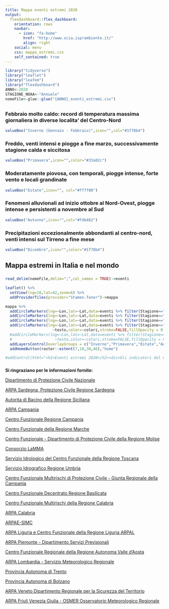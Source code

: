 ```yaml
---
title: Mappa eventi estremi 2020
output: 
  flexdashboard::flex_dashboard:
    orientation: rows
    navbar:
      - icon: "fa-home"
        href: "http://www.scia.isprambiente.it/"
        align: right
    social: menu
    css: mappa_estremi.css
    self_contained: true
---
```


```r
library("tidyverse")
library("leaflet")
library("leafem")
library("flexdashboard")
ANNO<-2020
STAGIONE_NOAA<-"Annuale"
nomeFile<-glue::glue("{ANNO}_eventi_estremi.csv")
```

## {data-width=1000}

###  Febbraio molto caldo: record di temperatura massima giornaliera in diverse localita' del Centro-Nord

```r
valueBox("Inverno (Gennaio - Febbraio)",icon="",col="#1f78b4")
```

### Freddo, venti intensi e piogge a fine marzo, successivamente stagione calda e siccitosa

```r
valueBox("Primavera",icon="",color="#33a02c")
```

### Moderatamente piovosa, con temporali, piogge intense, forte vento e locali grandinate

```r
valueBox("Estate",icon="", col="#ff7f00")
```

### Fenomeni alluvionali ad inizio ottobre al Nord-Ovest, piogge intense e persistenti a novembre al Sud 

```r
valueBox("Autunno",icon="",col="#fdb462")
```

### Precipitazioni eccezionalmente abbondanti al centro-nord, venti intensi sul Tirreno a fine mese

```r
valueBox("Dicembre",icon="",color="#1f78b4")
```


## Mappa estremi in Italia e nel mondo


### {data-width=1000}

```r

read_delim(nomeFile,delim=";",col_names = TRUE)->eventi

leaflet() %>%
  setView(lng=10,lat=42,zoom=6) %>%
  addProviderTiles(provider="Stamen.Toner")->mappa

mappa %>%
  addCircleMarkers(lng=~Lon,lat=~Lat,data=eventi %>% filter(Stagione=="Inverno") ,group="Inverno",popup = ~testo,color=~colori,stroke=FALSE,fillOpacity = 0.8) %>%
  addCircleMarkers(lng=~Lon,lat=~Lat,data=eventi %>% filter(Stagione=="Primavera") ,group="Primavera",popup = ~testo,color=~colori,stroke=FALSE,fillOpacity = 0.8) %>%
  addCircleMarkers(lng=~Lon,lat=~Lat,data=eventi %>% filter(Stagione=="Estate") ,group="Estate",popup = ~testo,color=~colori,stroke=FALSE,fillOpacity = 0.8) %>%
  addCircleMarkers(lng=~Lon,lat=~Lat,data=eventi %>% filter(Stagione=="Autunno e dicembre") ,group="Autunno e dicembre",popup =
                     ~testo,color=~colori,stroke=FALSE,fillOpacity = 0.8) %>%  
  #addCircleMarkers(lng=~Lon,lat=~Lat,data=eventi %>% filter(Stagione==STAGIONE_NOAA) ,group=STAGIONE_NOAA,popup =
  #                   ~testo,color=~colori,stroke=FALSE,fillOpacity = 0.8) %>%   
  addLayersControl(overlayGroups = c("Inverno","Primavera","Estate","Autunno e dicembre"),options =layersControlOptions(collapsed = FALSE)) %>%
  addHomeButton(raster::extent(7,18,38,46),"home")

#addControl(html="<h2>Eventi estremi 2020</h2><div>Gli indicatori del Clima in Italia</div>",position = "bottomleft")
```


### {data-width=200}

**Si ringraziano per le informazioni fornite:**

[Dipartimento di Protezione Civile Nazionale](https://www.protezionecivile.gov.it/it/)

[ARPA Sardegna, Protezione Civile Regione Sardegna](http://www.sardegnaambiente.it/)

[Autorita di Bacino della Regione Siciliana](https://pti.regione.sicilia.it/)

[ARPA Campania](https://www.arpacampania.it/)

[Centro Funzionale Regione Campania](http://centrofunzionale.regione.campania.it/)

[Centro Funzionale della Regione Marche](https://www.regione.marche.it/Regione-Utile/Protezione-Civile/Strutture-Operative/Centro-Funzionale-Multirischi)

[Centro Funzionale - Dipartimento di Protezione Civile della Regione Molise](https://www.protezionecivile.molise.it)

[Consorzio LaMMA](http://www.lamma.rete.toscana.it/) 

[Servizio Idrologico del Centro Funzionale della Regione Toscana](http://www.sir.toscana.it/)

[Servizio Idrografico Regione Umbria](https://www.regione.umbria.it/ambiente/servizio-idrografico)

[Centro Funzionale Multirischi di Protezione Civile - Giunta Regionale della Campania](http://www.regione.campania.it/regione/it/regione/giunta )

[Centro Funzionale Decentrato Regione Basilicata](http://www.centrofunzionalebasilicata.it/it/)

[Centro Funzionale Multirischi della Regione Calabria](https://www.cfd.calabria.it/)

[ARPA Calabria](http://www.arpacal.it/)

[ARPAE-SIMC](https://www.arpae.it)

[ARPA Liguria e Centro Funzionale della Regione Liguria ARPAL](https://www.arpal.liguria.it/homepage/meteo.html)

[ARPA Piemonte - Dipartimento Servizi Previsionali](http://www.arpa.piemonte.it/)

[Centro Funzionale Regionale della Regione Autonoma Valle d'Aosta](https://cf.regione.vda.it/)

[ARPA Lombardia - Servizio Meteorologico Regionale](https://www.arpalombardia.it/Pages/Meteorologia/Previsioni-e-Bollettini.aspx#/topPagina)

[Provincia Autonoma di Trento](http://www.provincia.tn.it/)

[Provincia Autonoma di Bolzano](https://meteo.provincia.bz.it/)

[ARPA Veneto Dipartimento Regionale per la Sicurezza del Territorio](https://www.arpa.veneto.it/)

[ARPA Friuli Venezia Giulia - OSMER Osservatorio Meteorologico Regionale](https://www.osmer.fvg.it/home.php)
